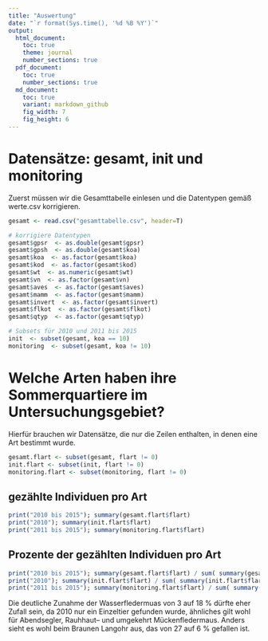 ```yaml
---
title: "Auswertung"
date: "`r format(Sys.time(), '%d %B %Y')`"
output:
  html_document:
    toc: true
    theme: journal
    number_sections: true
  pdf_document:
    toc: true
    number_sections: true
  md_document:
    toc: true      
    variant: markdown_github
    fig_width: 7
    fig_height: 6
---
```


# Datensätze: gesamt, init und monitoring

Zuerst müssen wir die Gesamttabelle einlesen und die Datentypen gemäß werte.csv korrigieren.

```r
gesamt <- read.csv("gesamttabelle.csv", header=T)

# korrigiere Datentypen
gesamt$gpsr  <- as.double(gesamt$gpsr)
gesamt$gpsh  <- as.double(gesamt$koa)
gesamt$koa  <- as.factor(gesamt$koa)
gesamt$kod  <- as.factor(gesamt$kod)
gesamt$wt  <- as.numeric(gesamt$wt)
gesamt$vn  <- as.factor(gesamt$vn)
gesamt$aves  <- as.factor(gesamt$aves)
gesamt$mamm  <- as.factor(gesamt$mamm)
gesamt$invert  <- as.factor(gesamt$invert)
gesamt$flkot  <- as.factor(gesamt$flkot)
gesamt$qtyp  <- as.factor(gesamt$qtyp)

# Subsets für 2010 und 2011 bis 2015
init  <- subset(gesamt, koa == 10)
monitoring  <- subset(gesamt, koa != 10)
```

# Welche Arten haben ihre Sommerquartiere im Untersuchungsgebiet?

Hierfür brauchen wir Datensätze, die nur die Zeilen enthalten, in denen eine Art bestimmt wurde.

```r
gesamt.flart <- subset(gesamt, flart != 0)
init.flart <- subset(init, flart != 0)
monitoring.flart <- subset(monitoring, flart != 0)
```
## gezählte Individuen pro Art

```r
print("2010 bis 2015"); summary(gesamt.flart$flart)
print("2010"); summary(init.flart$flart)
print("2011 bis 2015"); summary(monitoring.flart$flart)
```
## Prozente der gezählten Individuen pro Art

```r
print("2010 bis 2015"); summary(gesamt.flart$flart) / sum( summary(gesamt.flart$flart) ) * 100
print("2010"); summary(init.flart$flart) / sum( summary(init.flart$flart) ) * 100
print("2011 bis 2015"); summary(monitoring.flart$flart) / sum( summary(monitoring.flart$flart) ) * 100
```
Die deutliche Zunahme der Wasserfledermuas von 3 auf 18 % dürfte eher Zufall sein, da 2010 nur ein Einzeltier gefunden wurde, ähnliches gilt wohl für Abendsegler, Rauhhaut-- und umgekehrt Mückenfledermaus. Anders sieht es wohl beim Braunen Langohr aus, das von 27 auf 6 % gefallen ist.


```r
```
